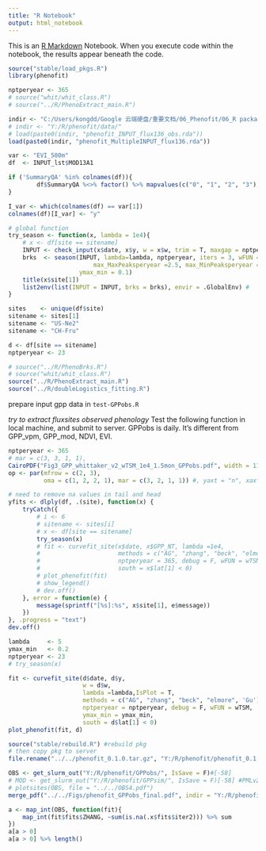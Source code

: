 ```yaml
---
title: "R Notebook"
output: html_notebook
---
```


This is an [R Markdown](http://rmarkdown.rstudio.com) Notebook. When you execute code within the notebook, the results appear beneath the code. 

```r
source("stable/load_pkgs.R")
library(phenofit)

nptperyear <- 365
# source("whit/whit_class.R")
# source("../R/PhenoExtract_main.R")

indir <- "C:/Users/kongdd/Google 云端硬盘/重要文档/06_Phenofit/06_R package/"
# indir <- "Y:/R/phenofit/data/"
# load(paste0(indir, "phenofit_INPUT_flux136_obs.rda"))
load(paste0(indir, "phenofit_MultipleINPUT_flux136.rda"))

var <- "EVI_500m"
df  <- INPUT_lst$MOD13A1

if ('SummaryQA' %in% colnames(df)){
        df$SummaryQA %<>% factor() %>% mapvalues(c("0", "1", "2", "3"), c(" good", " margin", " snow&ice", " cloud"))
}

I_var <- which(colnames(df) == var[1])
colnames(df)[I_var] <- "y"

# global function
try_season <- function(x, lambda = 1e4){
    # x <- df[site == sitename]
    INPUT <- check_input(x$date, x$y, w = x$w, trim = T, maxgap = nptperyear / 4)
    brks  <- season(INPUT, lambda=lambda, nptperyear, iters = 3, wFUN = wTSM, IsPlot = TRUE,
                        max_MaxPeaksperyear =2.5, max_MinPeaksperyear = 3.5, 
                    ymax_min = 0.1)
    title(x$site[1])
    list2env(list(INPUT = INPUT, brks = brks), envir = .GlobalEnv) #
}

sites    <- unique(df$site)
sitename <- sites[1]
sitename <- "US-Ne2"
sitename <- "CH-Fru"

d <- df[site == sitename]
nptperyear <- 23

```

```r
# source("../R/PhenoBrks.R")
# source("whit/whit_class.R")
source("../R/PhenoExtract_main.R")
source("../R/doubleLogistics_fitting.R")
```

prepare input gpp data in `test-GPPobs.R`

*try to extract fluxsites observed phenology*
Test the following function in local machine, and submit to server.
GPPobs is daily. It's different from GPP_vpm, GPP_mod, NDVI, EVI.

```r
nptperyear <- 365
# mar = c(3, 3, 1, 1),
CairoPDF("Fig3_GPP_whittaker_v2_wTSM_1e4_1.5mon_GPPobs.pdf", width = 11, height = 6)
op <- par(mfrow = c(2, 3),
          oma = c(1, 2, 2, 1), mar = c(3, 2, 1, 1)) #, yaxt = "n", xaxt = "n"

# need to remove na values in tail and head
yfits <- dlply(df, .(site), function(x) {
    tryCatch({
        # i <- 6
        # sitename <- sites[i]
        # x <- df[site == sitename]
        try_season(x)
        # fit <- curvefit_site(x$date, x$GPP_NT, lambda =1e4,
        #                      methods = c("AG", "zhang", "beck", "elmore", 'Gu'), #,"klos"
        #                      nptperyear = 365, debug = F, wFUN = wTSM,
        #                      south = x$lat[1] < 0)
        # plot_phenofit(fit)
        # show_legend()
        # dev.off()
    }, error = function(e) {
        message(sprintf("[%s]:%s", x$site[1], e$message))
    })
}, .progress = "text")
dev.off()

lambda     <- 5
ymax_min   <- 0.2
nptperyear <- 23
# try_season(x)

fit <- curvefit_site(d$date, d$y, 
                     w = d$w,
                     lambda =lambda,IsPlot = T, 
                     methods = c("AG", "zhang", "beck", "elmore", 'Gu')[1], #,"klos"
                     nptperyear = nptperyear, debug = F, wFUN = wTSM, 
                     ymax_min = ymax_min, 
                     south = d$lat[1] < 0)
plot_phenofit(fit, d)
```

```r
source("stable/rebuild.R") #rebuild pkg
# then copy pkg to server
file.rename("../../phenofit_0.1.0.tar.gz", "Y:/R/phenofit/phenofit_0.1.0.tar.gz")
```

```r
OBS <- get_slurm_out("Y:/R/phenofit/GPPobs/", IsSave = F)#[-58]
# MOD <- get_slurm_out("Y:/R/phenofit/GPPsim/", IsSave = F)[-58] #PMLv2 GPP
# plotsites(OBS, file = "../../OBS4.pdf")
merge_pdf("../../Figs/phenofit_GPPobs_final.pdf", indir = "Y:/R/phenofit/Figs/")
```

```r
a <- map_int(OBS, function(fit){
    map_int(fit$fits$ZHANG, ~sum(is.na(.x$fits$iter2))) %>% sum
})
a[a > 0]
a[a > 0] %>% length()
```
